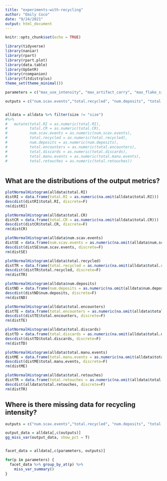 ```yaml
---
title: "experiments-with-recycling"
author: "Emily Coco"
date: "9/24/2021"
output: html_document
---
```


```r
knitr::opts_chunk$set(echo = TRUE)

library(tidyverse)
library(naniar)
library(rpart)
library(rpart.plot)
library(data.table)
library(UpSetR)
library(rcompanion)
library(fitdistrplus)
theme_set(theme_minimal())

parameters = c("max_use_intensity", "max_artifact_carry", "max_flake_size","max_nodules_size", "blank_prob", "scavenge_prob", "overlap","mu", "size_preference", "flake_preference","min_suitable_flake_size", "min_suitable_nodule_size", "strict_selection")

outputs = c("num.scav.events","total.recycled", "num.deposits",	"total.encounters",	"total.discards",	"total.manu.events", "total.retouches", "total.CR",	"total.RI")


alldata = alldata %>% filter(size != "size") 
#%>%
#   mutate(total.RI = as.numeric(total.RI), 
#          total.CR = as.numeric(total.CR), 
#          num.scav.events = as.numeric(num.scav.events), 
#          total.recycled = as.numeric(total.recycled), 
#          num.deposits = as.numeric(num.deposits), 
#          total.encounters = as.numeric(total.encounters), 
#          total.discards = as.numeric(total.discards), 
#          total.manu.events = as.numeric(total.manu.events), 
#          total.retouches = as.numeric(total.retouches))



```

## What are the distributions of the output metrics?

```r
plotNormalHistogram(alldata$total.RI)
distRI = data.frame(total.RI = as.numeric(na.omit(alldata$total.RI)))
descdist(distRI$total.RI, discrete=F)
rm(distRI)

plotNormalHistogram(alldata$total.CR)
distCR = data.frame(total.CR = as.numeric(na.omit(alldata$total.CR)))
descdist(distCR$total.CR, discrete=F)
rm(distCR)

plotNormalHistogram(alldata$num.scav.events)
distSE = data.frame(num.scav.events = as.numeric(na.omit(alldata$num.scav.events)))
descdist(distSE$num.scav.events, discrete=F)
rm(distSE)

plotNormalHistogram(alldata$total.recycled)
distTR = data.frame(total.recycled = as.numeric(na.omit(alldata$total.recycled)))
descdist(distTR$total.recycled, discrete=F)
rm(distTR)

plotNormalHistogram(alldata$num.deposits)
distND = data.frame(num.deposits = as.numeric(na.omit(alldata$num.deposits)))
descdist(distND$num.deposits, discrete=F)
rm(distND)

plotNormalHistogram(alldata$total.encounters)
distTE = data.frame(total.encounters = as.numeric(na.omit(alldata$total.encounters)))
descdist(distTE$total.encounters, discrete=F)
rm(distTE)

plotNormalHistogram(alldata$total.discards)
distTD = data.frame(total.discards = as.numeric(na.omit(alldata$total.discards)))
descdist(distTD$total.discards, discrete=F)
rm(distTD)

plotNormalHistogram(alldata$total.manu.events)
distME = data.frame(total.manu.events = as.numeric(na.omit(alldata$total.manu.events)))
descdist(distME$total.manu.events, discrete=F)
rm(distME)

plotNormalHistogram(alldata$total.retouches)
distTR = data.frame(total.retouches = as.numeric(na.omit(alldata$total.retouches)))
descdist(alldata$total.retouches, discrete=F)
rm(distTR)

```



## Where is there missing data for recycling intensity?

```r

outputs = c("num.scav.events","total.recycled", "num.deposits",	"total.encounters",	"total.discards",	"total.manu.events", "total.retouches", "total.CR",	"total.RI")

output_data = alldata[,c(outputs)]
gg_miss_var(output_data, show_pct = T)


facet_data = alldata[,c(parameters, outputs)]

for(p in parameters) {
  facet_data %>% group_by_at(p) %>%
    miss_var_summary()
}

```


